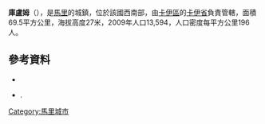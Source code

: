 '''庫盧姆'''（{{lang-fr|Khouloum}}），是[[馬里|馬里]]的城鎮，位於該國西南部，由[[卡伊區|卡伊區]]的[[卡伊省|卡伊省]]負責管轄，面積69.5平方公里，海拔高度27米，2009年人口13,594，人口密度每平方公里196人。

==參考資料==
*{{citation
 |url         = http://instat.gov.ml/documentation/kayes.pdf
 |publisher   = République de Mali: Institut National de la Statistique
 |title       = Resultats Provisoires RGPH 2009 (Région de Kayes)
 |language    = fr
 |deadurl     = yes
 |archiveurl  = https://www.webcitation.org/6AnXrhnbD?url=http://instat.gov.ml/documentation/kayes.pdf
 |archivedate = 2012-09-19
}}
*{{citation|title=Plan de Securité Alimentaire Commune Rurale de Khouloum 2007–2011 |publisher=Commissariat à la Sécurité Alimentaire, République du Mali, USAID-Mali |year=2006 |url=http://www.csa-mali.org/plans/Kayes/plansa_kayes/psa_khouloum.pdf |language=fr |deadurl=yes |archiveurl=https://web.archive.org/web/20120608071035/http://www.csa-mali.org/plans/Kayes/plansa_kayes/psa_khouloum.pdf |archivedate=2012-06-08 }}.

{{Coord|14|27|0|N|11|22|15|W|display=title}}

{{卡伊區}}

[[Category:馬里城市|Category:馬里城市]]


{{Mali-geo-stub}}